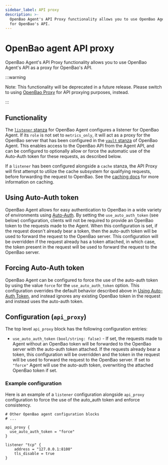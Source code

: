 ```yaml
---
sidebar_label: API proxy
description: >-
  OpenBao Agent's API Proxy functionality allows you to use OpenBao Agent's API as a proxy
  for OpenBao's API.
---
```


# OpenBao agent API proxy

OpenBao Agent's API Proxy functionality allows you to use OpenBao Agent's API as a proxy
for OpenBao's API.

:::warning

Note: This functionality will be deprecated in a future release. Please
switch to using [OpenBao Proxy](../proxy/index.mdx) for API proxying purposes, instead.

:::

## Functionality

The [`listener` stanza](index.mdx#listener-stanza) for OpenBao Agent configures a listener for OpenBao Agent. If
its `role` is not set to `metrics_only`, it will act as a proxy for the OpenBao server that
has been configured in the [`vault` stanza](index.mdx#vault-stanza) of OpenBao Agent. This enables access to the OpenBao
API from the Agent API, and can be configured to optionally allow or force the automatic use of
the Auto-Auth token for these requests, as described below.

If a `listener` has been configured alongside a `cache` stanza, the API Proxy will
first attempt to utilize the cache subsystem for qualifying requests, before forwarding the
request to OpenBao. See the [caching docs](caching/index.mdx) for more information on caching.

## Using Auto-Auth token

OpenBao Agent allows for easy authentication to OpenBao in a wide variety of
environments using [Auto-Auth](../autoauth/index.mdx). By setting the
`use_auto_auth_token` (see below) configuration, clients will not be required
to provide an OpenBao token to the requests made to the Agent. When this
configuration is set, if the request doesn't already bear a token, then the
auto-auth token will be used to forward the request to the OpenBao server. This
configuration will be overridden if the request already has a token attached,
in which case, the token present in the request will be used to forward the
request to the OpenBao server.

## Forcing Auto-Auth token

OpenBao Agent can be configured to force the use of the auto-auth token by using
the value `force` for the `use_auto_auth_token` option. This configuration
overrides the default behavior described above in [Using Auto-Auth
Token](apiproxy.mdx#using-auto-auth-token), and instead ignores any
existing OpenBao token in the request and instead uses the auto-auth token.


## Configuration (`api_proxy`)

The top level `api_proxy` block has the following configuration entries:

- `use_auto_auth_token` `(bool/string: false)` - If set, the requests made to Agent
without an OpenBao token will be forwarded to the OpenBao server with the
auto-auth token attached. If the requests already bear a token, this
configuration will be overridden and the token in the request will be used to
forward the request to the OpenBao server. If set to `"force"` Agent will use the
auto-auth token, overwriting the attached OpenBao token if set.

### Example configuration

Here is an example of a `listener` configuration alongside `api_proxy` configuration to force the use of the auto_auth token
and enforce consistency.

```hcl
# Other OpenBao agent configuration blocks
# ...

api_proxy {
  use_auto_auth_token = "force"
}

listener "tcp" {
    address = "127.0.0.1:8100"
    tls_disable = true
}
```

